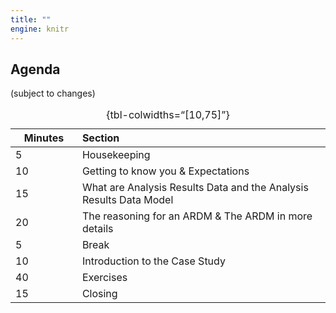 ```yaml
---
title: ""
engine: knitr
---
```


## Agenda {#agenda}

(subject to changes)

| Minutes| Section     |
|---|:----------|
| 5 | Housekeeping                                                        |
| 10| Getting to know you & Expectations                                  |
| 15| What are Analysis Results Data and the Analysis Results Data Model  |
| 20| The reasoning for an ARDM & The ARDM in more details                |
| 5 | Break                                                               |
| 10| Introduction to the Case Study                                      |  
| 40| Exercises                                                           |
| 15| Closing                                                             |

: {tbl-colwidths="[10,75]"} 

